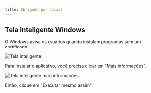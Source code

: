 ```yaml
---
title: Obrigado por baixar
---
```



<CardGrid>
<LinkCard href="/community/contributing" title="Contribute to the project" />
<LinkCard href="https://linwood.dev/matrix" title="Join the community" />
</CardGrid>

## Tela Inteligente Windows

O Windows avisa os usuários quando instalam programas sem um certificado.

![Tela inteligente](@assets/img/smart-screen.png)

Para instalar o aplicativo, você precisa clicar em "Mais informações".

![Tela inteligente mais informações](@assets/img/smart-screen-more-info.png)

Então, clique em "Executar mesmo assim".
